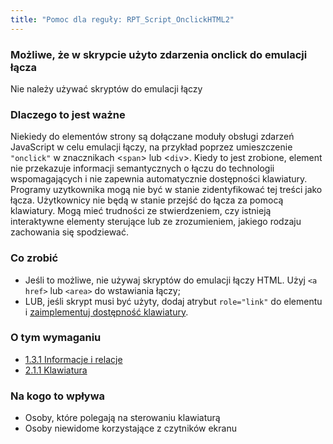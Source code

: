 ```yaml
---
title: "Pomoc dla reguły: RPT_Script_OnclickHTML2"
---
```


<div className="toolHelp">
<Row>
<Column colLg={16} colMd={8} colSm={4} className="toolHead">

### Możliwe, że w skrypcie użyto zdarzenia onclick do emulacji łącza

<div id="locLevel"></div>

Nie należy używać skryptów do emulacji łączy

</Column>
</Row>
<Row>
<Column colLg={11} colMd={5} colSm={4} className="toolMain">

### Dlaczego to jest ważne

Niekiedy do elementów strony są dołączane moduły obsługi zdarzeń JavaScript w celu emulacji łączy, na przykład poprzez umieszczenie `"onclick"` w znacznikach &lt;`span`&gt; lub &lt;`div`&gt;. Kiedy to jest zrobione, element nie przekazuje informacji semantycznych o&nbsp;łączu do technologii wspomagających i nie zapewnia automatycznie dostępności klawiatury. Programy uzytkownika mogą nie być w stanie zidentyfikować tej treści jako łącza. Użytkownicy nie będą w stanie przejść do łącza za pomocą klawiatury. Mogą mieć trudności ze stwierdzeniem, czy istnieją interaktywne elementy sterujące lub ze zrozumieniem, jakiego rodzaju zachowania się spodziewać.


<div id="locSnippet"></div>

### Co zrobić

 * Jeśli to możliwe, nie używaj skryptów do emulacji łączy HTML. Użyj `<a href>` lub `<area>` do wstawiania łączy;
 * LUB, jeśli skrypt musi być użyty, dodaj atrybut `role="link"` do elementu i [zaimplementuj dostępność klawiatury](https://www.ibm.com/able/guidelines/ci162/keyboard.html).


</Column>
<Column colLg={5} colMd={3} colSm={4} className="toolLeft">

### O tym wymaganiu

* [1.3.1 Informacje i relacje](https://wcag.lepszyweb.pl/#info-and-relationships)
* [2.1.1 Klawiatura](https://wcag.lepszyweb.pl/#keyboard)

### Na kogo to wpływa

 * Osoby, które polegają na sterowaniu klawiaturą
 * Osoby niewidome korzystające z czytników ekranu

</Column>
</Row>
</div>

